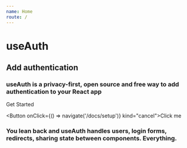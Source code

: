 ```yaml
---
name: Home
route: /
---
```



# useAuth
## Add authentication
### useAuth is a privacy-first, open source and free way to add authentication to your React app

Get Started

<Button onClick={() => navigate('/docs/setup')} kind="cancel">Click me</Button>

### You lean back and useAuth handles **users**, **login forms**, **redirects**, sharing **state** between components. **Everything**.

